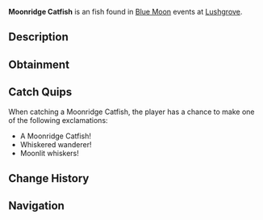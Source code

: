 {{FishInfobox
|image          = Moonridge Catfish.png
|rarity         = Unusual
|sea            = Second Sea
|location       = [[Blue Moon - Second Sea]]
|sublocation    = 
|sources        = Fishing Rod
|radar_location = 
|prog_speed     = +25
|xp             = 2350
|weather        = Clear
|time           = 
|season         = Winter
|bait           = Mist Worms
|base_weight    = 6
|base_value     = 950
|weight_range   = 4
|base_chance    = 85
|base_resil     = 55
}}
'''Moonridge Catfish''' is an {{Rarity|Unusual}} fish found in [[Blue Moon]] events at [[Lushgrove]].

== Description ==
{{Description|A sleek fish with whiskers that lightly glow like moonlight.|Bestiary Entry}}

== Obtainment ==
{{Description|It swims where the waters clear under starlight.|Bestiary Hint}}
{{Fish Availability|
Blue Moon/Second Sea
|top_rods      = 
Free Spirit Rod\167587.12\100180.22;
Trident Rod\161789.36\161479.8;
Training Rod\159641.48\123589.3;
Leviathan's Fang Rod\159622.85\159006.75;
Azure Of Lagoon\156862.99\157793.27;
Flimsy Rod\129871.6\129871.6;
Resourceful Rod\110267.88\127907.39;
Egg Rod\140565.17\157628.44;
Verdant Shear Rod\139324.22\156236.86;
Blazebringer Rod\136897.63\153555.92;
No-Life Rod\129081.71\128867.09;
Seraphic Rod\119325.47\119097.15;
Ethereal Prism Rod\118038.45\117293.12;
Challenger's Rod\115037.68\114842.35;
Rod Of The Forgotten Fang\114388.34\114172.01;
Depthseeker Rod\113723.11\113575.96;
Rod Of The Exalted One\113055.8\112722.85;
Avalanche Rod\112370.42\112228.72;
Rod Of The Depths\112359.96\112155.72;
Volcanic Rod\112066.38\111894.07;
Zeus Rod\111648\111476.34;
Steady Rod\92060.88\91934.99
|recommended   = Free Spirit Rod
}}

== Catch Quips ==
When catching a Moonridge Catfish, the player has a chance to make one of the following exclamations:
* A Moonridge Catfish!
* Whiskered wanderer!
* Moonlit whiskers!

== Change History ==
{{Change History|{{subst:Current Version}}}}

== Navigation ==
{{Fish Navbox|Blue Moon - Second Sea}}